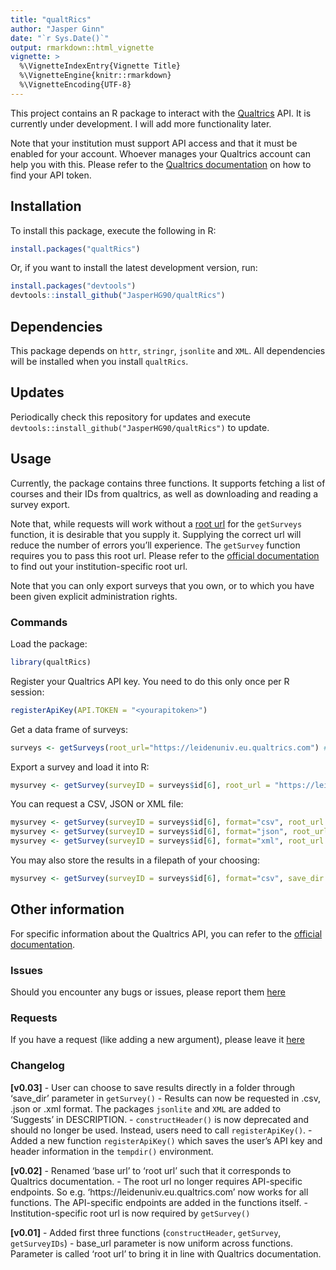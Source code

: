```yaml
---
title: "qualtRics"
author: "Jasper Ginn"
date: "`r Sys.Date()`"
output: rmarkdown::html_vignette
vignette: >
  %\VignetteIndexEntry{Vignette Title}
  %\VignetteEngine{knitr::rmarkdown}
  %\VignetteEncoding{UTF-8}
---
```


This project contains an R package to interact with the [Qualtrics](https://www.qualtrics.com/) API. It is currently under development. I will add more functionality later.

Note that your institution must support API access and that it must be enabled for your account. Whoever manages your Qualtrics account can help you with this. Please refer to the [Qualtrics documentation](https://api.qualtrics.com/docs/authentication) on how to find your API token.

## Installation

To install this package, execute the following in R:

```r
install.packages("qualtRics")
```

Or, if you want to install the latest development version, run:

```r
install.packages("devtools")
devtools::install_github("JasperHG90/qualtRics")
```

## Dependencies

This package depends on `httr`, `stringr`, `jsonlite` and `XML`. All dependencies will be installed when you install `qualtRics`.

## Updates

Periodically check this repository for updates and execute `devtools::install_github("JasperHG90/qualtRics")` to update.

## Usage

Currently, the package contains three functions. It supports fetching a list of courses and their IDs from qualtrics, as well as downloading and reading a survey export. 

Note that, while requests will work without a [root url](https://api.qualtrics.com/docs/root-url) for the `getSurveys` function, it is desirable that you supply it. Supplying the correct url will reduce the number of errors you'll experience. The `getSurvey` function requires you to pass this root url. Please refer to the [official documentation](https://api.qualtrics.com/docs/root-url) to find out your institution-specific root url.

Note that you can only export surveys that you own, or to which you have been given explicit administration rights.

### Commands

Load the package:

```r
library(qualtRics)
```

Register your Qualtrics API key. You need to do this only once per R session:

```r
registerApiKey(API.TOKEN = "<yourapitoken>")
```

Get a data frame of surveys:

```r
surveys <- getSurveys(root_url="https://leidenuniv.eu.qualtrics.com") # URL is for my own institution
```

Export a survey and load it into R:

```r
mysurvey <- getSurvey(surveyID = surveys$id[6], root_url = "https://leidenuniv.eu.qualtrics.com", verbose = TRUE)
```

You can request a CSV, JSON or XML file:

```r
mysurvey <- getSurvey(surveyID = surveys$id[6], format="csv", root_url = "https://leidenuniv.eu.qualtrics.com", verbose = TRUE) # CSV
mysurvey <- getSurvey(surveyID = surveys$id[6], format="json", root_url = "https://leidenuniv.eu.qualtrics.com", verbose = TRUE) # JSON
mysurvey <- getSurvey(surveyID = surveys$id[6], format="xml", root_url = "https://leidenuniv.eu.qualtrics.com", verbose = TRUE) # XML
```

You may also store the results in a filepath of your choosing:

```r
mysurvey <- getSurvey(surveyID = surveys$id[6], format="csv", save_dir = "/users/jasper/desktop/", root_url = "https://leidenuniv.eu.qualtrics.com", verbose = TRUE)
```

## Other information

For specific information about the Qualtrics API, you can refer to the [official documentation](https://api.qualtrics.com/docs/overview).

### Issues

Should you encounter any bugs or issues, please report them [here](https://github.com/JasperHG90/qualtRics/issues)

### Requests

If you have a request (like adding a new argument), please leave it [here](https://github.com/JasperHG90/qualtRics/issues)

### Changelog

**[v0.03]**
- User can choose to save results directly in a folder through 'save_dir' parameter in `getSurvey()`
- Results can now be requested in .csv, .json or .xml format. The packages `jsonlite` and `XML` are added to 'Suggests' in DESCRIPTION.
- `constructHeader()` is now deprecated and should no longer be used. Instead, users need to call `registerApiKey()`.
- Added a new function `registerApiKey()` which saves the user's API key and header information in the `tempdir()` environment. 

**[v0.02]**
- Renamed 'base url' to 'root url' such that it corresponds to Qualtrics documentation.
- The root url no longer requires API-specific endpoints. So e.g. 'https://leidenuniv.eu.qualtrics.com' now works for all functions. The API-specific endpoints are added in the functions itself.
- Institution-specific root url is now required by `getSurvey()`

**[v0.01]**
- Added first three functions (`constructHeader`, `getSurvey`, `getSurveyIDs`)
- base_url parameter is now uniform across functions. Parameter is called 'root url' to bring it in line with Qualtrics documentation.
